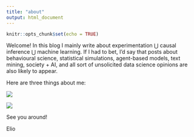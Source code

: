 ```yaml
---
title: "about"
output: html_document
---
```


```r
knitr::opts_chunk$set(echo = TRUE)
```

Welcome! In this blog I mainly write about experimentation ⋃ causal inference ⋃ machine learning. If I had to bet, I'd say that posts about behavioural science, statistical simulations, agent-based models, text mining, society + AI, and all sort of unsolicited data science opinions are also likely to appear.

Here are three things about me:

![](https://raw.githubusercontent.com/elioamicarelli/mysite/master/public/myimages/IMG-20200828-WA0001.jpg)

![](https://raw.githubusercontent.com/elioamicarelli/mysite/master/public/myimages/IMG-20201107-WA0006.jpg)


See you around!

Elio
